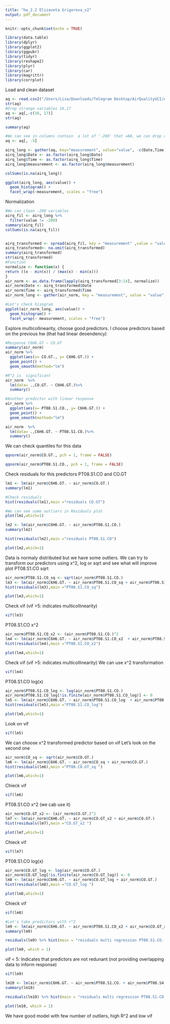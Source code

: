 ```yaml
---
title: "hw_2.2 Elizaveta Grigoreva_v2"
output: pdf_document
---
```


```r
knitr::opts_chunk$set(echo = TRUE)
```


```r
library(data.table)
library(dplyr)
library(ggplot2)
library(ggpubr)
library(tidyr)
library(reshape2)
library(plyr)
library(car)
library(magrittr)
library(corrplot)
```
Load and clean dataset 
```r
aq <- read.csv2("/Users/Lisa/Downloads/Telegram Desktop/AirQualityUCI/AirQualityUCI.csv", header=T)
str(aq)
#Drop strange variables 16,17
aq <- aq[,-c(16, 17)]
str(aq)
```
```r
summary(aq)
```
```r
#We can see in columns contain  a lot of '-200' that =NA, we can drop column with a lot of NA's
aq <- aq[, -5]
```
```r
airq_long <- gather(aq, key="measurement", value="value", -c(Date,Time))
airq_long$Date <- as.factor(airq_long$Date)
airq_long$Time <- as.factor(airq_long$Time)
airq_long$measurement <- as.factor(airq_long$measurement)

```

```r
colSums(is.na(airq_long))
```
```r
ggplot(airq_long, aes(value)) + 
  geom_histogram() + 
  facet_wrap(~measurement, scales = "free")
```


Normalization
```r
#We can clean -200 variables
airq_fil <- airq_long %>% 
  filter(value != -200)
summary(airq_fil)
colSums(is.na(airq_fil))


airq_transformed <- spread(airq_fil, key = "measurement" ,value = "value")
airq_transformed<- na.omit(airq_transformed)
summary(airq_transformed)
str(airq_transformed)
#Function 
normalize <- function(x) {
return ((x - min(x)) / (max(x) - min(x)))
}
air_norm <- as.data.frame(lapply(airq_transformed[3:14], normalize))
air_norm$Date <- airq_transformed$Date
air_norm$Time <- airq_transformed$Time
air_norm_long <- gather(air_norm, key = "measurement", value = "value", -c(Date, Time))

```
```r
#Let's check hisogram
ggplot(air_norm_long, aes(value)) + 
  geom_histogram() + 
  facet_wrap(~ measurement, scales = "free")
```
Explore multicollinearity, choose good predictors.
I choose predictors based on the previous hw (that had linear deoendency)
```r
#Response C6H6.GT ~ CO.GT
summary(air_norm)
air_norm %>%
  ggplot(aes(x= CO.GT., y= C6H6.GT.)) +
  geom_point() +
  geom_smooth(method="lm")
```
```r
#R^2 is  significant
air_norm  %>%
  lm(data= .,CO.GT. ~ C6H6.GT.)%>%
  summary()
```
```r
#Another predictor with linear response 
air_norm %>%
  ggplot(aes(x= PT08.S1.CO., y= C6H6.GT.)) +
  geom_point() +
  geom_smooth(method="lm")
```
```r
air_norm  %>%
  lm(data= .,C6H6.GT. ~ PT08.S1.CO.)%>%
  summary()
```
We can check quantiles for this data
```r
qqnorm(air_norm$CO.GT., pch = 1, frame = FALSE)
```
```r
qqnorm(air_norm$PT08.S1.CO., pch = 1, frame = FALSE)
```
Check residuals for this predictors PT08.S1.CO and CO.GT
```r
lm1 <- lm(air_norm$C6H6.GT. ~ air_norm$CO.GT.)
summary(lm1)
```
```r
#Check residuals 
hist(residuals(lm1),main ="residuals CO.GT")
```
```r
#We can see some outliers in Residuals plot
plot(lm1,which=1)
```
```r
lm2 <- lm(air_norm$C6H6.GT. ~ air_norm$PT08.S1.CO.)
summary(lm2)
```
```r
hist(residuals(lm2),main ="residuals PT08.S1.CO")
```
```r
plot(lm2,which=1)
```
Data is normaly distributed but we have some outliers. We can try to transform our predictors using x^2, log or sqrt and see what will improve plot
PT08.S1.CO sqrt
```r
air_norm$PT08.S1.CO_sq <- sqrt(air_norm$PT08.S1.CO.)
lm3 <- lm(air_norm$C6H6.GT. ~ air_norm$PT08.S1.CO_sq + air_norm$PT08.S1.CO.)
hist(residuals(lm3),main ="PT08.S1.CO_sq")
```
```r
plot(lm3,which=1)
```
Check vif (vif >5: indicates multicollinearity)
```r
vif(lm3)
```
PT08.S1.CO  x^2
```r
air_norm$PT08.S1.CO_x2 <- (air_norm$PT08.S1.CO.)^2
lm4 <- lm(air_norm$C6H6.GT. ~ air_norm$PT08.S1.CO_x2  + air_norm$PT08.S1.CO.)
hist(residuals(lm4),main ="PT08.S1.CO_x2")
```
```r
plot(lm4,which=1)
```
Check vif (vif >5: indicates multicollinearity) We can use x^2 transformation
```r
vif(lm4)
```
PT08.S1.CO  log(x)
```r
air_norm$PT08.S1.CO_log <- log(air_norm$PT08.S1.CO.)
air_norm$PT08.S1.CO_log[!is.finite(air_norm$PT08.S1.CO_log)] <- 0
lm5 <- lm(air_norm$C6H6.GT. ~ air_norm$PT08.S1.CO_log  + air_norm$PT08.S1.CO.)
hist(residuals(lm5),main ="PT08.S1.CO_log")
```
```r
plot(lm5,which=1)
```
Look on vif
```r
vif(lm5)
```
We can choose x^2 transformed predictor based on vif
Let's look on the second one 
```r
air_norm$CO_sq <- sqrt(air_norm$CO.GT.)
lm6 <- lm(air_norm$C6H6.GT. ~ air_norm$CO_sq + air_norm$CO.GT.)
hist(residuals(lm6),main ="PT08.CO.GT_sq ")
```
```r
plot(lm6,which=1)
```
Chieck vif
```r
vif(lm6)
```
PT08.S1.CO  x^2 (we cab use it)
```r
air_norm$CO.GT_x2 <- (air_norm$CO.GT.)^2
lm7 <- lm(air_norm$C6H6.GT. ~ air_norm$CO.GT_x2 + air_norm$CO.GT.)
hist(residuals(lm7),main ="CO.GT_x2 ")
```
```r
plot(lm7,which=1)
```
Chieck vif
```r
vif(lm7)
```
PT08.S1.CO  log(x)
```r
air_norm$CO.GT_log <- log(air_norm$CO.GT.)
air_norm$CO.GT_log[!is.finite(air_norm$CO.GT_log)] <- 0
lm8 <- lm(air_norm$C6H6.GT. ~ air_norm$CO.GT_log + air_norm$CO.GT.)
hist(residuals(lm8),main ="CO.GT_log ")
```
```r
plot(lm8,which=1)
```
Chieck vif
```r
vif(lm8)
```


```r
#Let's take predictors with r^2
lm9 <- lm(air_norm$C6H6.GT. ~ air_norm$PT08.S1.CO_x2 + air_norm$CO.GT_x2)
summary(lm9)
```
```r
residuals(lm9) %>% hist(main = "residuals multi regression PT08.S1.CO. + CO.GT predictors x^2 transfortmed")
```
```r
plot(lm9, which = 1)
```

vif < 5: 
Indicates that predictors are not redunant (not providing overlapping data to inform response)
```r
vif(lm9)
```


```r
lm10 <- lm(air_norm$C6H6.GT. ~ air_norm$PT08.S1.CO. + air_norm$PT08.S4.NO2.)
summary(lm10)
```
```r
residuals(lm10) %>% hist(main = "residuals multi regression PT08.S1.CO. + PT08.S4.NO2 predictors not transformed")
```

```r
plot(lm10, which = 1)
```
We have good model with few number of outliers, high R^2  and low vif




